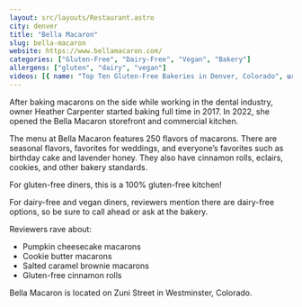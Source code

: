 ```yaml
---
layout: src/layouts/Restaurant.astro
city: denver
title: "Bella Macaron"
slug: bella-macaron
website: https://www.bellamacaron.com/
categories: ["Gluten-Free", "Dairy-Free", "Vegan", "Bakery"]
allergens: ["gluten", "dairy", "vegan"]
videos: [{ name: "Top Ten Gluten-Free Bakeries in Denver, Colorado", url: "https://www.youtube.com/watch?v=5puLRbNpSUc" }]
---
```


After baking macarons on the side while working in the dental industry, owner Heather Carpenter started baking full time in 2017. In 2022, she opened the Bella Macaron storefront and commercial kitchen.

The menu at Bella Macaron features 250 flavors of macarons. There are seasonal flavors, favorites for weddings, and everyone’s favorites such as birthday cake and lavender honey. They also have cinnamon rolls, eclairs, cookies, and other bakery standards.

For gluten-free diners, this is a 100% gluten-free kitchen!

For dairy-free and vegan diners, reviewers mention there are dairy-free options, so be sure to call ahead or ask at the bakery.

Reviewers rave about:
* Pumpkin cheesecake macarons
* Cookie butter macarons
* Salted caramel brownie macarons
* Gluten-free cinnamon rolls

Bella Macaron is located on Zuni Street in Westminster, Colorado.
